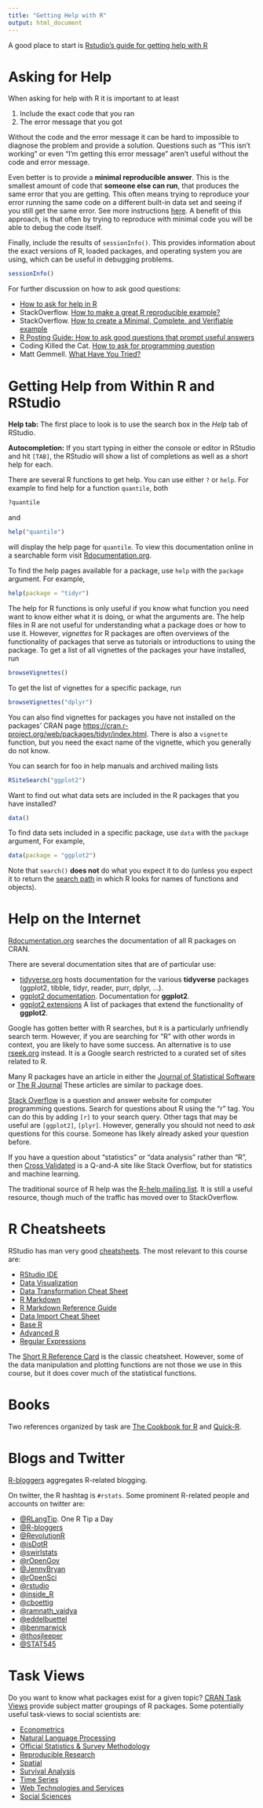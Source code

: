 ```yaml
---
title: "Getting Help with R"
output: html_document
---
```


A good place to start is [Rstudio's guide for getting help with R]( https://support.rstudio.com/hc/en-us/articles/200552336-Getting-Help-with-R)

# Asking for Help

When asking for help with R it is important to at least

1. Include the exact code that you ran
2. The error message that you got

Without the code and the error message it can be hard to impossible to diagnose the problem and provide a solution.
Questions such as "This isn't working" or even "I'm getting this error message" aren't useful without the code and error message.

Even better is to provide a **minimal reproducible answer**.
This is the smallest amount of code that **someone else can run**, that produces the same error that you are getting.
This often means trying to reproduce your error running the same code on a different built-in data set and seeing if you still get the same error.
See more instructions [here](http://stackoverflow.com/questions/5963269/how-to-make-a-great-r-reproducible-example).
A benefit of this approach, is that often by trying to reproduce with minimal code you will be able to debug the code itself.

Finally, include the results of `sessionInfo()`.
This provides information about the exact versions of R, loaded packages, and operating system you are using, which can be useful in debugging problems.
```r
sessionInfo()
```

For further discussion on how to ask good questions:

- [How to ask for help in R](http://blog.revolutionanalytics.com/2014/01/how-to-ask-for-r-help.html)
- StackOverflow. [How to make a great R reproducible example?](https://stackoverflow.com/questions/5963269/how-to-make-a-great-r-reproducible-example)
- StackOverflow. [How to create a Minimal, Complete, and Verifiable example](http://stackoverflow.com/help/mcve)
- [R Posting Guide: How to ask good questions that prompt useful answers](https://www.r-project.org/posting-guide.html)
- Coding Killed the Cat. [How to ask for programming question](https://codingkilledthecat.wordpress.com/2012/06/26/how-to-ask-for-programming-help/)
- Matt Gemmell. [What Have You Tried?](http://mattgemmell.com/what-have-you-tried/)

# Getting Help from Within R and RStudio

**Help tab:** The first place to look is to use the search box in the *Help* tab of RStudio.

**Autocompletion:** If you start typing in either the console or editor in RStudio and hit `[TAB]`, the RStudio will show a list of completions as well as a short help for each.

There are several R functions to get help.
You can use either `?` or `help`.
For example to find help for a function `quantile`, both
``` r
?quantile
```
and
``` r
help("quantile")
```
will display the help page for `quantile`.
To view this documentation online in a searchable form visit [Rdocumentation.org](http://www.rdocumentation.org/).

To find the help pages available for a package, use `help` with the `package` argument.
For example,
``` r
help(package = "tidyr")
```

The help for R functions is only useful if you know what function you need want to know either what it is doing, or what the arguments are.
The help files in R are not useful for understanding what a package does or how to use it.
However, *vignettes* for R packages are often overviews of the functionality of packages that serve as tutorials or introductions to using the package.
To get a list of all vignettes of the packages your have installed, run
```r
browseVignettes()
```
To get the list of vignettes for a specific package, run
```r
browseVignettes("dplyr")
```
You can also find vignettes for packages you have not installed on the packages' CRAN page [https://cran.r-project.org/web/packages/tidyr/index.html](https://github.com/hadley/dplyr).
There is also a `vignette` function, but you need the exact name of the vignette, which you generally do not know.

You can search for foo in help manuals and archived mailing lists
```r
RSiteSearch("ggplot2")
```

Want to find out what data sets are included in the R packages that you have installed?
```r
data()
```
To find data sets included in a specific package, use `data` with the `package` argument,
For example,
```r
data(package = "ggplot2")
```

Note that `search()` **does not** do what you expect it to do (unless you expect it to return the [search path](http://adv-r.had.co.nz/Environments.html) in which R looks for names of functions and objects).


# Help on the Internet

[Rdocumentation.org](http://www.rdocumentation.org/) searches the documentation of all R packages on CRAN.

There are several documentation sites that are of particular use:

- [tidyverse.org](http://tidyverse.org/) hosts documentation for the various **tidyverse** packages (ggplot2, tibble, tidyr, reader, purr, dplyr, ...).
- [ggplot2 documentation](http://docs.ggplot2.org/). Documentation for **ggplot2**.
- [ggplot2 extensions](https://www.ggplot2-exts.org/) A list of packages that extend the functionality of **ggplot2**.

Google has gotten better with R searches, but `R` is a particularly unfriendly search term.
However, if you are searching for "R" with other words in context, you are likely to have some success.
An alternative is to use [rseek.org](http://rseek.org) instead.
It is a Google search restricted to a curated set of sites related to R.

Many R packages have an article in either the [Journal of Statistical Software](http://www.jstatsoft.org/index) or [The R Journal](https://journal.r-project.org/)
These articles are similar to package does.

[Stack Overflow](https://stackoverflow.com) is a question and answer website for computer programming questions.
Search for questions about R using the "r" tag. You can do this by adding `[r]` to your search query. Other tags that may be useful are `[ggplot2]`, `[plyr]`.
However, generally you should not  need to *ask* questions for this course.
Someone has likely already asked your question before.

If you have a question about "statistics" or "data analysis" rather than "R", then [Cross Validated](https://stats.stackexchange.com/) is a Q-and-A site like Stack Overflow, but for statistics and machine learning.

The traditional source of R help was the [R-help mailing list](https://stat.ethz.ch/mailman/listinfo/r-help).
It is still a useful resource, though much of the traffic has moved over to StackOverflow.

# R Cheatsheets

RStudio has man very good [cheatsheets](https://www.rstudio.com/resources/cheatsheets/).
The most relevant to this course are:

- [RStudio IDE](https://www.rstudio.com/wp-content/uploads/2016/01/rstudio-IDE-cheatsheet.pdf)
- [Data Visualization](https://www.rstudio.com/wp-content/uploads/2016/11/ggplot2-cheatsheet-2.1.pdf)
- [Data Transformation Cheat Sheet](https://github.com/rstudio/cheatsheets/raw/master/source/pdfs/data-transformation-cheatsheet.pdf)
- [R Markdown](https://www.rstudio.com/wp-content/uploads/2016/03/rmarkdown-cheatsheet-2.0.pdf)
- [R Markdown Reference Guide](https://www.rstudio.com/wp-content/uploads/2015/03/rmarkdown-reference.pdf)
- [Data Import Cheat Sheet](https://github.com/rstudio/cheatsheets/raw/master/source/pdfs/data-import-cheatsheet.pdf)
- [Base R](https://www.rstudio.com/wp-content/uploads/2016/10/r-cheat-sheet-3.pdf)
- [Advanced R](https://www.rstudio.com/wp-content/uploads/2016/02/advancedR.pdf)
- [Regular Expressions](https://www.rstudio.com/wp-content/uploads/2016/09/RegExCheatsheet.pdf)

The [Short R Reference Card](https://cran.r-project.org/doc/contrib/Short-refcard.pdf) is the classic cheatsheet.
However, some of the data manipulation and plotting functions are not those we use in this course, but it does cover much of the statistical functions.

# Books

Two references organized by task are [The Cookbook for R](http://www.cookbook-r.com) and [Quick-R](http://www.statmethods.net/).

# Blogs and Twitter

[R-bloggers](http://www.r-bloggers.com/) aggregates R-related blogging.


On twitter, the R hashtag is `#rstats`. Some prominent R-related people and accounts on twitter are:

- [@RLangTip](https://twitter.com/RLangTip). One R Tip a Day
- [@R-bloggers](https://twitter.com/Rbloggers)
- [@RevolutionR](https://twitter.com/RevolutionR)
- [@isDotR](https://twitter.com/isDotR)
- [@swirlstats](https://twitter.com/swirlstats)
- [@rOpenGov](https://twitter.com/rOpenGov)
- [@JennyBryan](https://twitter.com/JennyBryan)
- [@rOpenSci](https://twitter.com/rOpenSci)
- [@rstudio](https://twitter.com/rstudio)
- [@inside_R](https://twitter.com/inside_R)
- [@cboettig](https://twitter.com/cboettig)
- [@ramnath_vaidya](https://twitter.com/ramnath_vaidya)
- [@eddelbuettel](https://twitter.com/eddelbuettel)
- [@benmarwick](https://twitter.com/benmarwick)
- [@thosjleeper](https://twitter.com/thosjleeper)
- [@STAT545](https://twitter.com/STAT545)

# Task Views

Do you want to know what packages exist for a given topic? [CRAN Task Views](https://cran.r-project.org/web/views/) provide subject matter groupings of R packages. Some potentially useful task-views to social scientists are:

- [Econometrics](https://cran.r-project.org/web/views/Econometrics.html)
- [Natural Language Processing](https://cran.r-project.org/web/views/NaturalLanguageProcessing.html)
- [Official Statistics & Survey Methodology](https://cran.r-project.org/web/views/OfficialStatistics.html)
- [Reproducible Research](https://cran.r-project.org/web/views/ReproducibleResearch.html)
- [Spatial](https://cran.r-project.org/web/views/Spatial.html)
- [Survival Analysis](https://cran.r-project.org/web/views/Survival.html)
- [Time Series](https://cran.r-project.org/web/views/TimeSeries.html)
- [Web Technologies and Services](https://cran.r-project.org/web/views/WebTechnologies.html)
- [Social Sciences](https://cran.r-project.org/web/views/SocialSciences.html)
